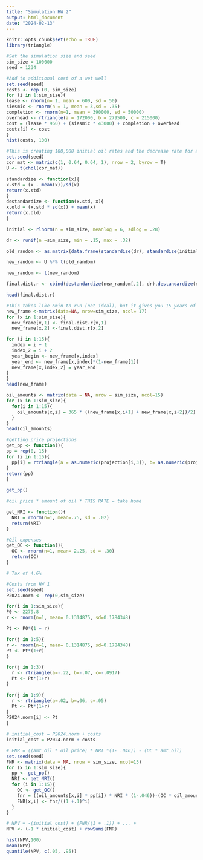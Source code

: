 ---
title: "Simulation HW 2"
output: html_document
date: "2024-02-13"
---

```{r setup, include=FALSE}
knitr::opts_chunk$set(echo = TRUE)
library(triangle)
```

```{r}
#Set the simulation size and seed
sim_size = 100000
seed = 1234
```


```{r}
#Add to additional cost of a wet well
set.seed(seed)
costs <- rep (0, sim_size)
for (i in 1:sim_size){
lease <- rnorm(n= 1, mean = 600, sd = 50)
siesmic <- rnorm(n = 1, mean = 3,sd = .35)
completion <- rnorm(n=1, mean = 390000, sd = 50000)
overhead <- rtriangle(a = 172000, b = 279500, c = 215000)
cost = (lease * 960) + (siesmic * 43000) + completion + overhead
costs[i] <- cost
}
hist(costs, 100)
```

```{r}
#This is creating 100,000 initial oil rates and the decrease rate for a particular well
set.seed(seed)
cor_mat <- matrix(c(1, 0.64, 0.64, 1), nrow = 2, byrow = T)
U <- t(chol(cor_mat))

standardize <- function(x){
x.std = (x - mean(x))/sd(x)
return(x.std)
}
destandardize <- function(x.std, x){
x.old = (x.std * sd(x)) + mean(x)
return(x.old)
}

initial <- rlnorm(n = sim_size, meanlog = 6, sdlog = .28)

dr <- runif(n =sim_size, min = .15, max = .32)

old_random <- as.matrix(data.frame(standardize(dr), standardize(initial)))

new_random <- U %*% t(old_random)

new_random <- t(new_random)

final.dist.r <- cbind(destandardize(new_random[,2], dr),destandardize(new_random[,1], initial))

head(final.dist.r)
```

```{r}
#This takes like 6min to run (not ideal), but it gives you 15 years of decrease rates which will be used to calc oil amounts
new_frame <-matrix(data=NA, nrow=sim_size, ncol= 17)
for (x in 1:sim_size){
  new_frame[x,1] <- final.dist.r[x,1]
  new_frame[x,2] <-final.dist.r[x,2]

for (i in 1:15){
  index = i + 1
  index_2 = i + 2
  year_begin <- new_frame[x,index]
  year_end <- new_frame[x,index]*(1-new_frame[1])
  new_frame[x,index_2] = year_end
}
}
head(new_frame)
```

```{r}
oil_amounts <- matrix(data = NA, nrow = sim_size, ncol=15)
for (x in 1:sim_size){
  for(i in 1:15){
    oil_amounts[x,i] = 365 * ((new_frame[x,i+1] + new_frame[x,i+2])/2)
  }
}
head(oil_amounts)
```

```{r}
#getting price projections
get_pp <- function(){
pp = rep(0, 15)
for (i in 1:15){
  pp[i] = rtriangle(a = as.numeric(projection[i,3]), b= as.numeric(projection[i,2]), c=as.numeric(projection[i,4]))
}
return(pp)
}

get_pp()

#oil price * amount of oil * THIS RATE = take home

get_NRI <- function(){
  NRI = rnorm(n=1, mean=.75, sd = .02)
  return(NRI)
}

#Oil expenses
get_OC <- function(){
  OC <- rnorm(n=1, mean= 2.25, sd = .30)
  return(OC)
}

# Tax of 4.6%
```

```{r}
#Costs from HW 1
set.seed(seed)
P2024.norm <- rep(0,sim_size)

for(i in 1:sim_size){
P0 <- 2279.8
r <- rnorm(n=1, mean= 0.1314875, sd=0.1784348)

Pt <- P0*(1 + r)

for(j in 1:5){
r <- rnorm(n=1, mean= 0.1314875, sd=0.1784348)
Pt <- Pt*(1+r)
}

for(j in 1:3){
  r <- rtriangle(a=-.22, b=-.07, c=-.0917)
  Pt <- Pt*(1+r)
}

for(j in 1:9){
  r <- rtriangle(a=.02, b=.06, c=.05)
  Pt <- Pt*(1+r)
}
P2024.norm[i] <- Pt
}
```


```{r}
# initial_cost = P2024.norm + costs
initial_cost = P2024.norm + costs

# FNR = ((amt_oil * oil_price) * NRI *(1- .046)) - (OC * amt_oil)
set.seed(seed)
FNR <- matrix(data = NA, nrow = sim_size, ncol=15)
for (x in 1:sim_size){
  pp <- get_pp()
  NRI <- get_NRI()
  for (i in 1:15){
    OC <- get_OC()
    fnr = ((oil_amounts[x,i] * pp[i]) * NRI * (1-.046))-(OC * oil_amounts[x,i])
    FNR[x,i] <- fnr/((1 +.1)^i)
  }
}

# NPV = -(initial_cost) + (FNR/(1 + .1)) + ... + 
NPV <- (-1 * initial_cost) + rowSums(FNR)

hist(NPV,100)
mean(NPV)
quantile(NPV, c(.05, .95))
```

